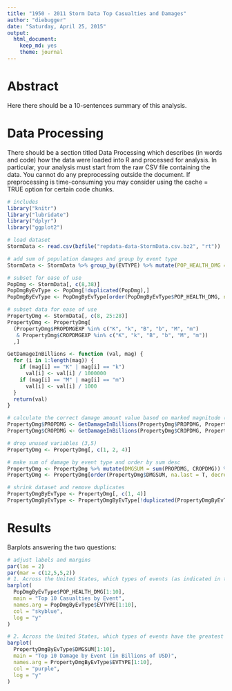 ```yaml
---
title: "1950 - 2011 Storm Data Top Casualties and Damages"
author: "diebugger"
date: "Saturday, April 25, 2015"
output:
  html_document:
    keep_md: yes
    theme: journal
---
```


# Abstract
Here there should be a 10-sentences summary of this analysis.

# Data Processing
There should be a section titled Data Processing which describes (in words and code) how the data were loaded into R and processed for analysis. In particular, your analysis must start from the raw CSV file containing the data. You cannot do any preprocessing outside the document. If preprocessing is time-consuming you may consider using the cache = TRUE option for certain code chunks.

```r
# includes
library("knitr")
library("lubridate")
library("dplyr")
library("ggplot2")
```

```r
# load dataset
StormData <- read.csv(bzfile("repdata-data-StormData.csv.bz2", "rt"))
```

```r
# add sum of population damages and group by event type
StormData <- StormData %>% group_by(EVTYPE) %>% mutate(POP_HEALTH_DMG = sum(INJURIES, FATALITIES)) 

# subset for ease of use
PopDmg <- StormData[, c(8,38)]
PopDmgByEvType <- PopDmg[!duplicated(PopDmg),]
PopDmgByEvType <- PopDmgByEvType[order(PopDmgByEvType$POP_HEALTH_DMG, na.last = T, decreasing = T),]
```


```r
# subset data for ease of use
PropertyDmg <- StormData[, c(8, 25:28)]
PropertyDmg <- PropertyDmg[
  (PropertyDmg$PROPDMGEXP %in% c("K", "k", "B", "b", "M", "m") 
   & PropertyDmg$CROPDMGEXP %in% c("K", "k", "B", "b", "M", "m"))
  ,]
```

```r
GetDamageInBillions <- function (val, mag) {
  for (i in 1:length(mag)) {
    if (mag[i] == "K" | mag[i] == "k")
      val[i] <- val[i] / 1000000
    if (mag[i] == "M" | mag[i] == "m")
      val[i] <- val[i] / 1000
  }
  return(val)
}
```

```r
# calculate the correct damage amount value based on marked magnitude (K, M, B)
PropertyDmg$PROPDMG <- GetDamageInBillions(PropertyDmg$PROPDMG, PropertyDmg$PROPDMGEXP)
PropertyDmg$CROPDMG <- GetDamageInBillions(PropertyDmg$CROPDMG, PropertyDmg$CROPDMGEXP)
```

```r
# drop unused variables (3,5)
PropertyDmg <- PropertyDmg[, c(1, 2, 4)]

# make sum of damage by event type and order by sum desc
PropertyDmg <- PropertyDmg %>% mutate(DMGSUM = sum(PROPDMG, CROPDMG)) %>% group_by(EVTYPE)
PropertyDmg <- PropertyDmg[order(PropertyDmg$DMGSUM, na.last = T, decreasing = T), ]

# shrink dataset and remove duplicates
PropertyDmgByEvType <- PropertyDmg[, c(1, 4)]
PropertyDmgByEvType <- PropertyDmgByEvType[!duplicated(PropertyDmgByEvType), ]
```

# Results
Barplots answering the two questions:

```r
# adjust labels and margins
par(las = 2)
par(mar = c(12,5,5,2))
# 1. Across the United States, which types of events (as indicated in the EVTYPE variable) are most harmful with respect to population health?
barplot(
  PopDmgByEvType$POP_HEALTH_DMG[1:10], 
  main = "Top 10 Casualties by Event", 
  names.arg = PopDmgByEvType$EVTYPE[1:10], 
  col = "skyblue", 
  log = "y"
)
```

```r
# 2. Across the United States, which types of events have the greatest economic consequences?
barplot(
  PropertyDmgByEvType$DMGSUM[1:10], 
  main = "Top 10 Damage by Event (in Billions of USD)", 
  names.arg = PropertyDmgByEvType$EVTYPE[1:10], 
  col = "purple", 
  log = "y"
)
```
